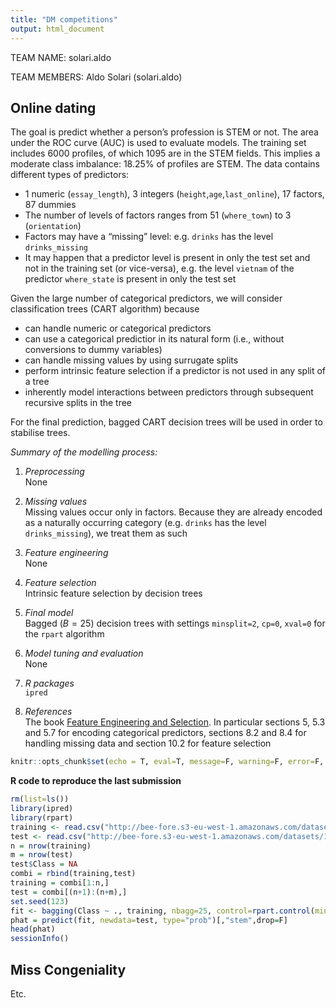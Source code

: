 ```yaml
---
title: "DM competitions"
output: html_document
---
```


TEAM NAME: solari.aldo 

TEAM MEMBERS: Aldo Solari (solari.aldo) 

## Online dating

The goal is predict whether a person's profession is STEM or not. The area under the ROC curve (AUC) is used to evaluate models.  The training set includes 6000 profiles, of which 1095 are in the STEM fields. This implies a moderate class imbalance: 18.25% of profiles are STEM. The data contains different types of predictors:

* 1 numeric (`essay_length`), 3 integers (`height`,`age`,`last_online`), 17 factors, 87 dummies
* The number of levels of factors ranges from 51 (`where_town`) to 3 (`orientation`)
* Factors may have a "missing" level: e.g. `drinks` has the level `drinks_missing`
* It may happen that a predictor level is present in only the test set and not in the training set (or vice-versa), e.g. the level `vietnam` of the predictor `where_state` is present in only the test set

Given the large number of categorical predictors, we will consider classification trees (CART algorithm) because

* can handle numeric or categorical predictors
* can use a categorical predictior in its natural form (i.e., without conversions to dummy variables)
* can handle missing values by using surrugate splits
* perform intrinsic feature selection if a predictor is not used in any split of a tree
* inherently model interactions between predictors through subsequent recursive splits in the tree

For the final prediction, bagged CART decision trees will be used in order to stabilise trees. 

*Summary of the modelling process:*

1. *Preprocessing* <br>
None

2. *Missing values* <br>
Missing values occur only in factors. Because they are already encoded as a naturally occurring category (e.g. `drinks` has the level `drinks_missing`), we treat them as such

3. *Feature engineering* <br>
None
 
4. *Feature selection* <br>
Intrinsic feature selection by decision trees

5. *Final model* <br>
Bagged ($B=25$) decision trees with settings `minsplit=2`, `cp=0`, `xval=0` for the `rpart` algorithm 

6. *Model tuning and evaluation* <br>
None

7. *R packages* <br>
`ipred`

8. *References* <br>
The book [Feature Engineering and Selection](http://www.feat.engineering/index.html). In particular sections 5, 5.3 and 5.7 for encoding categorical predictors, sections 8.2 and 8.4 for handling missing data and section 10.2 for feature selection


```r
knitr::opts_chunk$set(echo = T, eval=T, message=F, warning=F, error=F, comment=NA, cache=F, R.options=list(width=220))
```

**R code to reproduce the last submission**

```r
rm(list=ls())
library(ipred)
library(rpart)
training <- read.csv("http://bee-fore.s3-eu-west-1.amazonaws.com/datasets/112.csv")
test <- read.csv("http://bee-fore.s3-eu-west-1.amazonaws.com/datasets/113.csv")
n = nrow(training)
m = nrow(test)
test$Class = NA
combi = rbind(training,test)
training = combi[1:n,]
test = combi[(n+1):(n+m),]
set.seed(123)
fit <- bagging(Class ~ ., training, nbagg=25, control=rpart.control(minsplit=2, cp=0, xval=0))
phat = predict(fit, newdata=test, type="prob")[,"stem",drop=F]
head(phat)
sessionInfo()
```

## Miss Congeniality

Etc.
